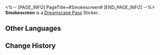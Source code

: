 <%-- [PAGE_INFO]
PageTitle=#Smokescreen#
[END_PAGE_INFO] --%>
{{Stub|Location information}}
{{Item Infobox
|id          = 223156
|image       = Dreamscape Pass Sticker Smokescreen.png
|type        = Dreamscape Pass Sticker
|type2       = City That Never Sleeps Stickers
|invCategory = 
|rarity      = 4
|effect      = Digital stickers that can be used to decorate the pages of the Dreamtour Handbook. They come in many different styles.
|description = 
|source1     = [[Unlocked by Default]]
}}
{{Description|What did I tell you? Paper media still exists (in dreams).}}
'''Smokescreen''' is a [[Dreamscape Pass]] Sticker.

==Other Languages==
{{Other Languages
|en   = Smokescreen
|zhs  = 障眼信息
|zht  = 障眼訊息
|ja   = 目障りな情報
|ko   = 눈속임 정보
|es   = Cortina de humo
|fr   = Sensationnel
|ru   = Отвлекающий манёвр
|th   = ข้อมูลบังตา
|vi   = Thông Tin Che Mắt
|de   = Blinde Nachrichten
|id   = Berita Kabut
|pt   = Cortina de Fumaça
}}

==Change History==
{{Change History|2.0}}